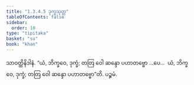 ```yaml
---
title: "1.3.4.5 ဒုက္ခသုတ္တ"
tableOfContents: false
sidebar:
  order: 10
type: "tipitaka"
basket: "su"
book: "khan"
---
```



<DynamicBreadcrumb />

<Division number="140" book="khan">

<Paragraph number="769" book="khan">
သာဝတ္ထိနိဒါနံ. “ယံ, ဘိက္ခဝေ, ဒုက္ခံ; တတြ ဝေါ ဆန္ဒော ပဟာတဗ္ဗော …ပေ…  ယံ, ဘိက္ခဝေ, ဒုက္ခံ; တတြ ဝေါ ဆန္ဒော ပဟာတဗ္ဗော”တိ.

</Paragraph>
</Division>

<Paragraph number="770" type="center" book="khan">
ပဉ္စမံ.
</Paragraph>